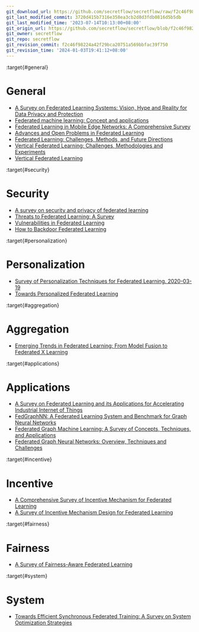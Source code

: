 ```yaml
---
git_download_url: https://github.com/secretflow/secretflow/raw/f2c46f98224a42f29bca20751a569bbfac39f750/docs/awesome-pets/papers/applications/ppml/fl/survey.md
git_last_modified_commit: 3720d415b7316e358ea3cb2d8d3fdb0816d5b5db
git_last_modified_time: '2023-07-14T10:13:00+08:00'
git_origin_url: https://github.com/secretflow/secretflow/blob/f2c46f98224a42f29bca20751a569bbfac39f750/docs/awesome-pets/papers/applications/ppml/fl/survey.md
git_owner: secretflow
git_repo: secretflow
git_revision_commit: f2c46f98224a42f29bca20751a569bbfac39f750
git_revision_time: '2024-01-03T19:41:12+08:00'
---
```


:target{#general}

# General

- [A Survey on Federated Learning Systems: Vision, Hype and Reality for Data Privacy and Protection](https://arxiv.org/pdf/1907.09693.pdf)
- [Federated machine learning: Concept and applications](https://arxiv.org/pdf/1902.04885.pdf)
- [Federated Learning in Mobile Edge Networks: A Comprehensive Survey](https://arxiv.org/pdf/1909.11875.pdf)
- [Advances and Open Problems in Federated Learning](https://arxiv.org/pdf/1912.04977.pdf)
- [Federated Learning: Challenges, Methods, and Future Directions](https://arxiv.org/pdf/1908.07873.pdf)
- [Vertical Federated Learning: Challenges, Methodologies and Experiments](https://arxiv.org/pdf/2202.04309.pdf)
- [Vertical Federated Learning](https://arxiv.org/pdf/2211.12814.pdf)

:target{#security}

# Security

- [A survey on security and privacy of federated learning](https://www.researchgate.net/publication/344611776_A_survey_on_security_and_privacy_of_federated_learning)
- [Threats to Federated Learning: A Survey](https://arxiv.org/abs/2003.02133)
- [Vulnerabilities in Federated Learning](https://www.semanticscholar.org/paper/Vulnerabilities-in-Federated-Learning-Bouacida-Mohapatra/4eb8c7023c57f76d5e2401c033e7e2769be03a79)
- [How to Backdoor Federated Learning](http://proceedings.mlr.press/v108/bagdasaryan20a/bagdasaryan20a.pdf)

:target{#personalization}

# Personalization

- [Survey of Personalization Techniques for Federated Learning. 2020-03-19](https://arxiv.org/pdf/2003.08673.pdf)
- [Towards Personalized Federated Learning](https://ieeexplore.ieee.org/abstract/document/9743558)

:target{#aggregation}

# Aggregation

- [Emerging Trends in Federated Learning: From Model Fusion to Federated X Learning](https://arxiv.org/pdf/2102.12920.pdf)

:target{#applications}

# Applications

- [A Survey on Federated Learning and its Applications for Accelerating Industrial Internet of Things](https://arxiv.org/abs/2104.10501)
- [FedGraphNN: A Federated Learning System and Benchmark for Graph Neural Networks](https://arxiv.org/pdf/2104.07145.pdf)
- [Federated Graph Machine Learning: A Survey of Concepts, Techniques, and Applications](https://arxiv.org/pdf/2207.11812.pdf)
- [Federated Graph Neural Networks: Overview, Techniques and Challenges](https://arxiv.org/pdf/2202.07256.pdf)

:target{#incentive}

# Incentive

- [A Comprehensive Survey of Incentive Mechanism for Federated Learning](https://arxiv.org/pdf/2106.15406.pdf)
- [A Survey of Incentive Mechanism Design for Federated Learning](https://ieeexplore.ieee.org/document/9369019)

:target{#fairness}

# Fairness

- [A Survey of Fairness-Aware Federated Learning](https://arxiv.org/pdf/2111.01872.pdf)

:target{#system}

# System

- [Towards Efficient Synchronous Federated Training: A Survey on System Optimization Strategies](https://arxiv.org/pdf/2109.03999.pdf)
